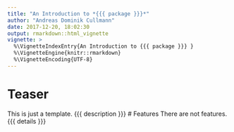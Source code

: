 ```yaml
---
title: "An Introduction to *{{{ package }}}*"
author: "Andreas Dominik Cullmann"
date: 2017-12-20, 18:02:30
output: rmarkdown::html_vignette
vignette: >
  %\VignetteIndexEntry{An Introduction to {{{ package }}} }
  %\VignetteEngine{knitr::rmarkdown}
  %\VignetteEncoding{UTF-8}
---
```


# Teaser
This is just a template.
{{{ description }}} 
# Features
There are not features.
{{{ details }}} 
